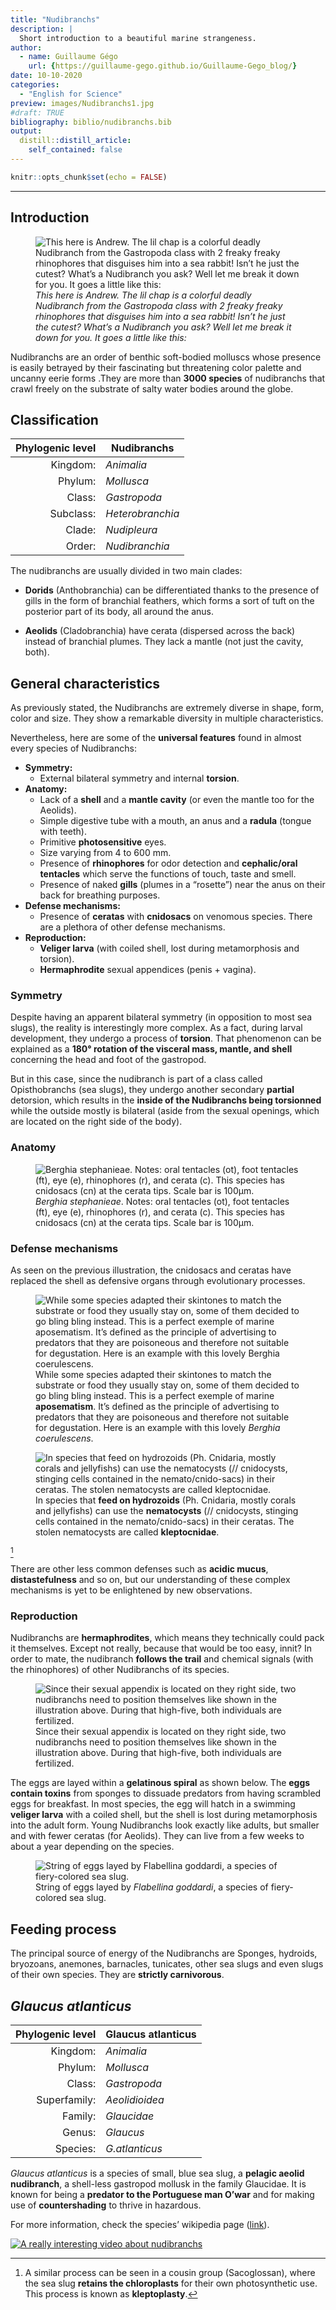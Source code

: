 ```yaml
---
title: "Nudibranchs"
description: |
  Short introduction to a beautiful marine strangeness.
author:
  - name: Guillaume Gégo
    url: {https://guillaume-gego.github.io/Guillaume-Gego_blog/}
date: 10-10-2020
categories:
  - "English for Science"
preview: images/Nudibranchs1.jpg
#draft: TRUE
bibliography: biblio/nudibranchs.bib
output:
  distill::distill_article:
    self_contained: false
---
```


```r
knitr::opts_chunk$set(echo = FALSE)
```

***
## Introduction
![*This here is Andrew. The lil chap is a colorful deadly Nudibranch from the Gastropoda class with 2 freaky freaky rhinophores that disguises him into a sea rabbit! Isn't he just the cutest? What's a Nudibranch you ask? Well let me break it down for you. It goes a little like this:*](../Images/Nudibranchs1.jpg)

Nudibranchs are an order of benthic soft-bodied molluscs whose presence is easily betrayed by their fascinating but threatening color palette and uncanny eerie forms .They are more than **3000 species** of nudibranchs that crawl freely on the substrate of salty water bodies around the globe.

## Classification

Phylogenic level | Nudibranchs
-------------: | -------------
Kingdom: | *Animalia*
Phylum: | *Mollusca*
Class: | *Gastropoda*
Subclass: | *Heterobranchia*
Clade: | *Nudipleura*
Order: | *Nudibranchia*
  
The nudibranchs are usually divided in two main clades:

* **Dorids** (Anthobranchia) can be differentiated thanks to the presence of gills in the form of branchial feathers, which forms a sort of tuft on the posterior part of its body, all around the anus.

* **Aeolids** (Cladobranchia) have cerata (dispersed across the back) instead of branchial plumes. They lack a mantle (not just the cavity, both).

## General characteristics
As previously stated, the Nudibranchs are extremely diverse in shape, form, color and size. They show a remarkable diversity in multiple characteristics.
  
Nevertheless, here are some of the **universal features** found in almost every species of Nudibranchs:

* **Symmetry:**
    + External bilateral symmetry and internal **torsion**.
* **Anatomy:**
    + Lack of a **shell** and a **mantle cavity** (or even the mantle too for the Aeolids).
    + Simple digestive tube with a mouth, an anus and a **radula** (tongue with teeth).
    + Primitive **photosensitive** eyes.
    + Size varying from 4 to 600 mm.
    + Presence of **rhinophores** for odor detection and **cephalic/oral tentacles** which serve the functions of touch, taste and smell.
    + Presence of naked **gills** (plumes in a "rosette") near the anus on their back for breathing purposes.
* **Defense mechanisms:**
    + Presence of **ceratas** with **cnidosacs** on venomous species. There are a plethora of other defense mechanisms.
* **Reproduction:**
    + **Veliger larva** (with coiled shell, lost during metamorphosis and torsion).
    + **Hermaphrodite** sexual appendices (penis + vagina).

### Symmetry
Despite having an apparent bilateral symmetry (in opposition to most sea slugs), the reality is interestingly more complex. As a fact, during larval development, they undergo a process of **torsion**. That phenomenon can be explained as a **180° rotation of the visceral mass, mantle, and shell** concerning the head and foot of the gastropod.

But in this case, since the nudibranch is part of a class called Opisthobranchs (sea slugs), they undergo another secondary **partial**  detorsion, which results in the **inside of the Nudibranchs being torsionned** while the outside mostly is bilateral (aside from the sexual openings, which are located on the right side of the body).

### Anatomy

![*Berghia stephanieae*. Notes: oral tentacles (ot), foot tentacles (ft), eye (e), rhinophores (r), and cerata (c). This species has cnidosacs (cn) at the cerata tips. Scale bar is 100μm.](../Images/Anatomy_Nudibranchs.png)

### Defense mechanisms
As seen on the previous illustration, the cnidosacs and ceratas have replaced the shell as defensive organs through evolutionary processes.

![While some species adapted their skintones to match the substrate or food they usually stay on, some of them decided to go bling bling instead. This is a perfect exemple of marine **aposematism**. It's defined as the principle of advertising to predators that they are poisoneous and therefore not suitable for degustation. Here is an example with this lovely *Berghia coerulescens*.](../Images/aposematism.jpg)

![In species that **feed on hydrozoids** (Ph. Cnidaria, mostly corals and jellyfishs) can use the **nematocysts** (// cnidocysts, stinging cells contained in the nemato/cnido-sacs) in their ceratas. The stolen nematocysts are called **kleptocnidae**.](../Images/kleptocnidae.jpg)

[^1]

There are other less common defenses such as **acidic mucus**, **distastefulness** and so on, but our understanding of these complex mechanisms is yet to be enlightened by new observations.

### Reproduction
Nudibranchs are **hermaphrodites**, which means they technically could pack it themselves. Except not really, because that would be too easy, innit? In order to mate, the nudibranch **follows the trail** and chemical signals (with the rhinophores) of other Nudibranchs of its species. 

![Since their sexual appendix is located on they right side, two nudibranchs need to position themselves like shown in the illustration above. During that high-five, both individuals are fertilized.](../Images/reproduction.png)

The eggs are layed within a **gelatinous spiral** as shown below.  The **eggs contain toxins** from sponges to dissuade predators from having scrambled eggs for breakfast. In most species, the egg will hatch in a swimming **veliger larva** with a coiled shell, but the shell is lost during metamorphosis into the adult form. Young Nudibranchs look exactly like adults, but smaller and with fewer ceratas (for Aeolids). They can live from a few weeks to about a year depending on the species.

![String of eggs layed by *Flabellina goddardi*, a species of fiery-colored sea slug.](../Images/Eggs_Nudibranchs.jpg)

## Feeding process

The principal source of energy of the Nudibranchs are Sponges, hydroids, bryozoans, anemones, barnacles, tunicates, other sea slugs and even slugs of their own species. They are **strictly carnivorous**. 

## *Glaucus atlanticus*

Phylogenic level | Glaucus atlanticus
-------------: | -------------
Kingdom: | *Animalia*
Phylum: | *Mollusca*
Class: | *Gastropoda*
Superfamily: | *Aeolidioidea*
Family: | *Glaucidae*
Genus: | *Glaucus*
Species: | *G.atlanticus*

*Glaucus atlanticus* is a species of small, blue sea slug, a **pelagic aeolid nudibranch**, a shell-less gastropod mollusk in the family Glaucidae. It is known for being a **predator to the Portuguese man O'war** and for making use of **countershading** to thrive in hazardous.

For more information, check the species' wikipedia page ([link](https://en.wikipedia.org/wiki/Glaucus_atlanticus)).

[![A really interesting video about nudibranchs](http://img.youtube.com/vi/F7V8DRfZBQI/0.jpg)](http://www.youtube.com/watch?v=F7V8DRfZBQI "True Facts: Freaky Nudibranchs")

[^1]: A similar process can be seen in a cousin group (Sacoglossan), where the sea slug **retains the chloroplasts** for their own photosynthetic use. This process is known as **kleptoplasty**.

